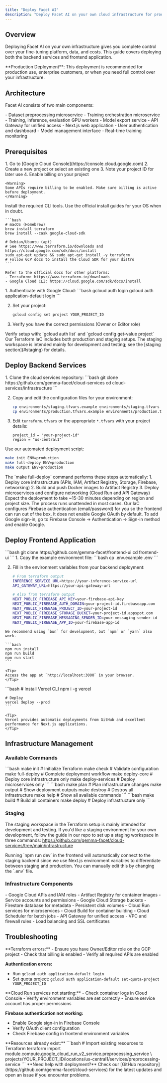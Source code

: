 ```yaml
---
title: "Deploy Facet AI"
description: "Deploy Facet AI on your own cloud infrastructure for production use"
---
```


## Overview

Deploying Facet AI on your own infrastructure gives you complete control over your fine-tuning platform, data, and costs. This guide covers deploying both the backend services and frontend application.

<Warning>
**Production Deployment**: This deployment is recommended for production use, enterprise customers, or when you need full control over your infrastructure.
</Warning>

## Architecture

Facet AI consists of two main components:

<CardGroup cols={2}>
<Card title="Cloud Services" icon="server">
  - Dataset preprocessing microservice
  - Training orchestration microservice
  - Training, inference, evaluation GPU workers
  - Model export service
  - API Gateway for unified access
</Card>

<Card title="Frontend Application" icon="desktop">
  - Next.js web application
  - User authentication and dashboard
  - Model management interface
  - Real-time training monitoring
</Card>
</CardGroup>

## Prerequisites

<Steps>
<Step title="Google Cloud Platform Setup">
  <Tabs>
  <Tab title="Create GCP Project">
    1. Go to [Google Cloud Console](https://console.cloud.google.com)
    2. Create a new project or select an existing one
    3. Note your project ID for later use
    4. Enable billing on your project

    <Warning>
    Some APIs require billing to be enabled. Make sure billing is active before deployment.
    </Warning>
  </Tab>

  <Tab title="Install Required Tools">
    Install the required CLI tools. Use the official install guides for your OS when in doubt.

    ```bash
    # macOS (Homebrew)
    brew install terraform
    brew install --cask google-cloud-sdk

    # Debian/Ubuntu (apt)
    # See https://www.terraform.io/downloads and https://cloud.google.com/sdk/docs/install
    sudo apt-get update && sudo apt-get install -y terraform
    # Follow GCP docs to install the Cloud SDK for your distro
    ```

    Refer to the official docs for other platforms:
    - Terraform: https://www.terraform.io/downloads
    - Google Cloud CLI: https://cloud.google.com/sdk/docs/install
  </Tab>
  </Tabs>
</Step>

<Step title="Authentication Setup">
  1. Authenticate with Google Cloud:
     ```bash
     gcloud auth login
     gcloud auth application-default login
     ```

  2. Set your project:
     ```bash
     gcloud config set project YOUR_PROJECT_ID
     ```

  3. Verify you have the correct permissions (Owner or Editor role)

  <Check>
  Verify setup with: `gcloud auth list` and `gcloud config get-value project`
  </Check>
</Step>
</Steps>

<Note>
Our Terraform IaC includes both production and staging setups. The staging workspace is intended mainly for development and testing; see the [staging section](#staging) for details.
</Note>

## Deploy Backend Services

<Steps>
<Step title="Clone and Setup">
  1. Clone the cloud services repository:
     ```bash
     git clone https://github.com/gemma-facet/cloud-services
     cd cloud-services/infrastructure
     ```

  2. Copy and edit the configuration files for your environment:
     ```bash
     cp environments/staging.tfvars.example environments/staging.tfvars
     cp environments/production.tfvars.example environments/production.tfvars
     ```

  3. Edit `terraform.tfvars` or the appropriate `*.tfvars` with your project details:
     ```hcl
     project_id = "your-project-id"
     region = "us-central1"
     ```
</Step>

<Step title="Initialize and Deploy">
  Use our automated deployment script:

  ```bash
  make init ENV=production
  make full-deploy ENV=production
  make output ENV=production
  ```

  <Info>
  The `make full-deploy` command performs these steps automatically:
  1. Deploy core infrastructure (APIs, IAM, Artifact Registry, Storage, Firebase, networking)
  2. Build and push Docker images to Artifact Registry
  3. Deploy microservices and configure networking (Cloud Run and API Gateway)
  </Info>

  <Tip>
  Expect the deployment to take ~15-30 minutes depending on region and project size. The process runs unattended in most cases.
  </Tip>
</Step>

  <Warning>
  Our IaC configures Firebase authentication (email/password) for you so the frontend can run out of the box. It does not enable Google OAuth by default. To add Google sign-in, go to Firebase Console → Authentication → Sign-in method and enable Google.
  </Warning>
</Steps>

## Deploy Frontend Application

<Steps>
<Step title="Clone Frontend Repository">
  ```bash
  git clone https://github.com/gemma-facet/frontend-ui
  cd frontend-ui
  ```
</Step>

<Step title="Configure Environment Variables">
  1. Copy the example environment file:
     ```bash
     cp .env.example .env
     ```

  2. Fill in the environment variables from your backend deployment:
     ```bash
     # From terraform output
     INFERENCE_SERVICE_URL=https://your-inference-service-url
     API_GATEWAY_URL=https://your-api-gateway-url

     # Also from terraform output
     NEXT_PUBLIC_FIREBASE_API_KEY=your-firebase-api-key
     NEXT_PUBLIC_FIREBASE_AUTH_DOMAIN=your-project-id.firebaseapp.com
     NEXT_PUBLIC_FIREBASE_PROJECT_ID=your-project-id
     NEXT_PUBLIC_FIREBASE_STORAGE_BUCKET=your-project-id.appspot.com
     NEXT_PUBLIC_FIREBASE_MESSAGING_SENDER_ID=your-messaging-sender-id
     NEXT_PUBLIC_FIREBASE_APP_ID=your-firebase-app-id
     ```
</Step>

<Step title="Running the Frontend">
  <Tabs>
  <Tab title="Run Locally">

    We recommend using `bun` for development, but `npm` or `yarn` also work.

    ```bash
    npm run install
    npm run build
    npm run start
    ```

    <Tip>
    Access the app at `http://localhost:3000` in your browser.
    </Tip>
  </Tab>
  <Tab title="Deploy to Vercel">
    ```bash
    # Install Vercel CLI
    npm i -g vercel

    # Deploy
    vercel deploy --prod
    ```

    <Tip>
    Vercel provides automatic deployments from GitHub and excellent performance for Next.js applications.
    </Tip>
  </Tab>
  </Tabs>
</Step>
</Steps>

## Infrastructure Management

### Available Commands

<AccordionGroup>
<Accordion title="Deployment Commands">
  ```bash
  make init           # Initialize Terraform
  make check          # Validate configuration
  make full-deploy    # Complete deployment workflow
  make deploy-core    # Deploy core infrastructure only
  make deploy-services # Deploy microservices only
  ```
</Accordion>

<Accordion title="Management Commands">
  ```bash
  make plan           # Plan infrastructure changes
  make output         # Show deployment outputs
  make destroy        # Destroy all infrastructure
  make help           # Show all available commands
  ```
</Accordion>

<Accordion title="Build Commands">
  ```bash
  make build          # Build all containers
  make deploy         # Deploy infrastructure only
  ```
</Accordion>
</AccordionGroup>

### Staging

The staging workspace in the Terraform setup is mainly intended for development and testing. If you'd like a staging environment for your own development, follow the guide in our repo to set up a staging workspace in three commands: https://github.com/gemma-facet/cloud-services/tree/main/infrastructure

<Note>
Running `npm run dev` in the frontend will automatically connect to the staging backend since we use Next.js environment variables to differentiate between staging and production. You can manually edit this by changing the `.env` file.
</Note>

### Infrastructure Components

<CardGroup cols={2}>
<Card title="Core Infrastructure" icon="building">
  - Google Cloud APIs and IAM roles
  - Artifact Registry for container images
  - Service accounts and permissions
</Card>

<Card title="Storage Layer" icon="database">
  - Google Cloud Storage buckets
  - Firestore database for metadata
  - Persistent disk volumes
</Card>

<Card title="Compute Services" icon="server">
  - Cloud Run services for microservices
  - Cloud Build for container building
  - Cloud Scheduler for batch jobs
</Card>

<Card title="Networking" icon="network-wired">
  - API Gateway for unified access
  - VPC and firewall rules
  - Load balancing and SSL certificates
</Card>
</CardGroup>

## Troubleshooting

<AccordionGroup>
<Accordion title="Deployment Issues">
  **Terraform errors:**
  - Ensure you have Owner/Editor role on the GCP project
  - Check that billing is enabled
  - Verify all required APIs are enabled

  **Authentication errors:**
  - Run `gcloud auth application-default login`
  - Set quota project: `gcloud auth application-default set-quota-project YOUR_PROJECT_ID`
</Accordion>

<Accordion title="Service Issues">
  **Cloud Run services not starting:**
  - Check container logs in Cloud Console
  - Verify environment variables are set correctly
  - Ensure service account has proper permissions

  **Firebase authentication not working:**
  - Enable Google sign-in in Firebase Console
  - Verify OAuth client configuration
  - Check Firebase config in frontend environment variables
</Accordion>

<Accordion title="Resource Conflicts">
  **Resources already exist:**
  ```bash
  # Import existing resources to Terraform
  terraform import module.compute.google_cloud_run_v2_service.preprocessing_service \
    projects/YOUR_PROJECT_ID/locations/us-central1/services/preprocessing-service
  ```
</Accordion>
</AccordionGroup>

<Note>
**Need help with deployment?** Check our [GitHub repository](https://github.com/gemma-facet/cloud-services) for the latest updates and open an issue if you encounter problems.
</Note>